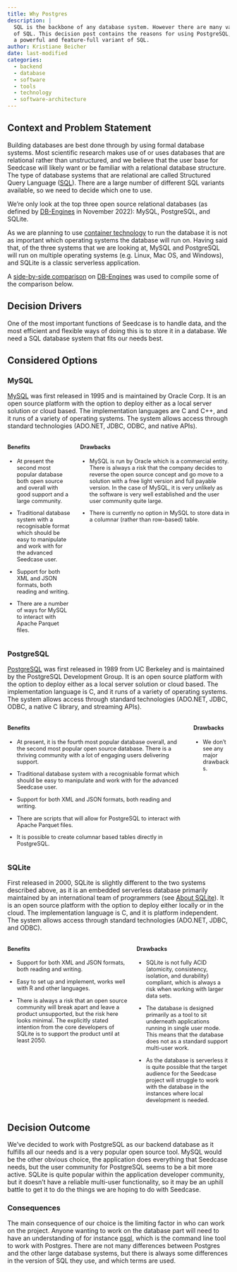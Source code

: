 ```yaml
---
title: Why Postgres
description: |
  SQL is the backbone of any database system. However there are many variants
  of SQL. This decision post contains the reasons for using PostgreSQL, which is
  a powerful and feature-full variant of SQL.
author: Kristiane Beicher
date: last-modified
categories:
  - backend
  - database
  - software
  - tools
  - technology
  - software-architecture
---
```


## Context and Problem Statement

Building databases are best done through by using formal database systems. Most scientific research makes use of or uses databases that are relational rather than unstructured, and we believe that the user base for Seedcase will likely want or be familiar with a relational database structure. The type of database systems that are relational are called Structured Query Language ([SQL](https://en.wikipedia.org/wiki/SQL)). There are a large number of different SQL variants available, so we need to decide which one to use.

We're only look at the top three open source relational databases (as defined by [DB-Engines](https://db-engines.com/en/ranking/relational+dbms) in November 2022): MySQL, PostgreSQL, and SQLite.

As we are planning to use [container technology](why-containers.qmd) to run the database it is not as important which operating systems the database will run on.  Having said that, of the three systems that we are looking at, MySQL and PostgreSQL will run on multiple operating systems (e.g. Linux, Mac OS, and Windows), and SQLite is a classic serverless application.

A [side-by-side comparison](https://db-engines.com/en/system/MySQL%3BPostgreSQL%3BSQLite)
on [DB-Engines](https://db-engines.com) was used to compile some of the comparison below.

## Decision Drivers

One of the most important functions of Seedcase is to handle data, and the most efficient and flexible ways of doing this is to store it in a database. We need a SQL database system that fits our needs best. 

## Considered Options

### MySQL

[MySQL](www.mysql.com) was first released in 1995 and is maintained by Oracle Corp. It is an open source platform with the option to deploy either as a local server solution or cloud based. The implementation languages are C and C++, and it runs of a variety of operating systems. The system allows access through standard technologies (ADO.NET, JDBC, ODBC, and native APIs).

::: columns
::: {.column style="font-size: 90%"}

#### Benefits 

* At present the second most popular database both open source and overall with good support and a large community.

* Traditional database system with a recognisable format which should be easy to manipulate and work with for the advanced Seedcase user.

* Support for both XML and JSON formats, both reading and writing.

* There are a number of ways for MySQL to interact with Apache Parquet files.

:::
::: {.column style="font-size: 90%"}

#### Drawbacks

* MySQL is run by Oracle which is a commercial entity. There is always a risk that the company decides to reverse the open source concept and go move to a solution with a free light version and full payable version. In the case of MySQL, it is very unlikely as the software is very well established and the user user community quite large.

* There is currently no option in MySQL to store data in a columnar (rather than row-based) table.

:::
:::

### PostgreSQL

[PostgreSQL](www.postgresql.org) was first released in 1989 from UC Berkeley and is maintained by the PostgreSQL Development Group. It is an open source platform with the option to deploy either as a local server solution or cloud based. The implementation language is C, and it runs of a variety of operating systems. The system allows access through standard technologies (ADO.NET, JDBC, ODBC, a native C library, and streaming APIs).

::: columns
::: {.column style="font-size: 90%"}

#### Benefits 

* At present, it is the fourth most popular database overall, and the second most popular open source database. There is a thriving community with a lot of engaging users delivering support.

* Traditional database system with a recognisable format which should be easy to manipulate and work with for the advanced Seedcase user. 

* Support for both XML and JSON formats, both reading and writing.

* There are scripts that will allow for PostgreSQL to interact with Apache Parquet files.

* It is possible to create columnar based tables directly in PostgreSQL.

:::
::: {.column style="font-size: 90%"}

#### Drawbacks

* We don't see any major drawbacks.

:::
:::

### SQLite

First released in 2000, SQLite is slightly different to the two systems described above, as it is an embedded serverless database primarily maintained by an international team of programmers (see [About SQLite](https://www.sqlite.org/about.html)). It is an open source platform with the option to deploy either locally or in the cloud. The implementation language is C, and it is platform independent. The system allows access through standard technologies (ADO.NET, JDBC, and ODBC).

::: columns
::: {.column style="font-size: 90%"}

#### Benefits 

* Support for both XML and JSON formats, both reading and writing. 

* Easy to set up and implement, works well with R and other languages. 

* There is always a risk that an open source community will break apart and leave a product unsupported, but the risk here looks minimal. The explicitly stated intention from the core developers of SQLite is to support the product until at least 2050.

:::
::: {.column style="font-size: 90%"}

#### Drawbacks

* SQLite is not fully ACID (atomicity, consistency, isolation, and durability) compliant, which is always a risk when working with larger data sets.

* The database is designed primarily as a tool to sit underneath applications running in single user mode. This means that the database does not as a standard support multi-user work.

* As the database is serverless it is quite possible that the target audience for the Seedcase project will struggle to work with the database in the instances where local development is needed.

:::
:::

## Decision Outcome

We've decided to work with PostgreSQL as our backend database as it fulfills all our needs and is a very popular open source tool. MySQL would be the other obvious choice, the application does everything that Seedcase needs, but the user community for PostgreSQL seems to be a bit more active. SQLite is quite popular within the application developer community, but it doesn't have a reliable multi-user functionality, so it may be an uphill battle to get it to do the things we are hoping to do with Seedcase.

### Consequences

The main consequence of our choice is the limiting factor in who can work on the project. Anyone wanting to work on the database part will need to have an understanding of for instance [psql](https://www.postgresql.org/docs/current/app-psql.html), which is the command line tool to work with Postgres.  There are not many differences between Postgres and the other large database systems, but there is always some differences in the version of SQL they use, and which terms are used. 
